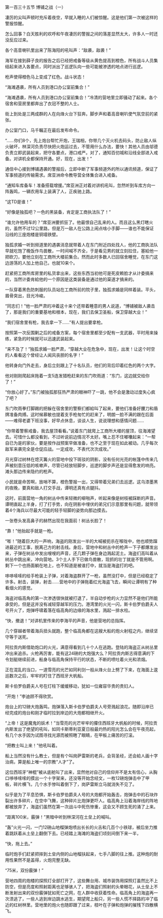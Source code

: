 

第一百三十五节 博铺之战（一）

凄厉的尖叫声顿时充斥着夜空，早就入睡的人们被惊醒。这是他们第一次被这样的警报惊醒。

怎么回事？白天胜利的欢呼和午夜凄厉的警报之间的落差显然太大，许多人一时还没反应过来。

各个高音喇叭里出来了陈海阳的吼叫声：“敌袭，敌袭！”

海军在接到薛子良的报告之后已经把戒备等级从黄色提高到橙色，所有战斗人员集结起来进入各要点，同时派出了巡逻队向一些可能被渗透的地点进行巡逻。

枪声使得橙色马上变成了红色。战斗状态！

“海滩遇袭，所有人员到港口办公室前集合！”

“海滩遇袭，所有人员到港口办公室前集合！”冷清的营地里立即骚动了起来。各个宿舍和营房里都奔出了衣冠不整的人士。

街上到处是三两成群的人在向烽火台下狂奔。脚步声和着高音喇叭使气氛空前的紧张。

办公室门口，马千瞩正在最后发布命令。

“……你们8个，先上炮台帮忙开炮，王瑞相，你带几个灭火机去码头，防止敌人纵火破坏，林深河负责尽快把火炮运过去，不管用什么办法，要快！其他人员由邬德负责立即武装起来，把守各要点，港口戒严。对了，通知百仞城和沿线全部进入戒备。对讲机全都保持开通。好，现在，出发！”

通信中心接到博铺遇袭的警报后，立即中断了军事频道外的所以通讯频道，保证了军事频道的传输需求。席亚洲命令教导营全体集合进入戒备。

“通知车库备车！准备搭载增援。”席亚洲正对着对讲机吼叫，忽然听到车库方向一阵轰鸣，一辆农用车上装满了人，正疾驰上路。

“这TD是谁！”

“好像是独孤吧？一色的黑装备，肯定是工商执法队了！”

“谁允许他用车的？”席亚洲要抓狂了。他最恨自己乱来的人。而且这么黑灯瞎火的，虽然不过12公里路，但是万一敌人在公路上闹点啥小手脚――谁也不能保证沿线的三座炮楼是铜墙铁壁。

独孤求婚一听到频道里的遇袭消息就带着人在东门附近四处找人，他的工商执法队早就吃饱了晚饭作鸟兽散，一时间喊不齐全，于是看见男的就立刻拉住，塞給他一把砍刀，要他立刻在工商所大楼前集合。然而此时多数人已回宿舍睡觉，在东门这边游荡的人加上他自己，也就10来个。

赶紧把工商所库房里的私货拿出来，这些东西当初他可是死皮赖脸才从计委搞来的，当然计委肯給他的一个原因是这类装备是通过他的渠道才搞来的。

一队穿着黑色防刺服的队员站在工商所前的院子里，独孤求婚是同样着装。平头，眉骨突出，目光冷峻。

“同志们！”他一脸严肃的冲着这十来个还带着睡意的男人说道，“博铺被敌人袭击了，那是我们的重要基地和根本，现在，我们去保卫圣船，保卫穿越大业！”

“我们宿舍里有枪，我去拿一下……”有人提出要拿枪。

按照第一次反围剿之后的戒备方案，每个宿舍里都至少配有一支武器，平时用来操练，紧急的时候就可以迅速武装起来。

“来不及了！”独孤求婚一脸严肃，“穿越大业在危急中，现在，出发！让这个时空的人看看这个曾经让人闻风丧胆的名字！”

他转身向门外走去，身后立刻跟上了十名队员，他们的背后印着红色的两个大字。

他对刚刚爬起床拖着一支5连发猎枪赶来的东门吹雨道：“东门，这边就交给你了！”

“你放心好了。”东门被独孤那狂热严肃的眼神吓了一跳，他不会是激动过度失心疯了吧？

东门吹雨拳打脚踢的把躲在宿舍里的警察们都給叫了起来，要他们准备好腰刀和盾牌准备肉搏。这时候慕敏也提着支手枪匆忙的赶来了，明朗一脸不满的跟在后面――难得老婆下班没事，好早点休息，谈谈人生，说说理想和感情问题……

“你带着警察戒备，我去屋顶看看。”说着东门就爬上工商所大楼的屋顶，往海滩望去。可惜什么都没看到，不过听说前边情况不太好。嘴上忍不住嘟囔起来：“一帮自已为是的家伙，要是按作战预案早做准备，也不之至于现在如此被动。几乎每次敌军来袭完全是仓促应战。一定成攻，不表代次次成攻。”

月光穿过树林在熄灭篝火的营地中投下斑驳的阴影，没有任何光亮的帐篷中传来几声被刻意压低的咳嗽声，尽管已经放轻脚步，巡逻的脚步声还是显得愈发的响亮。滩头那边传来隐约的枪声。

小民就是命苦啊，放哨不算，橙色警报一出，又得带着兄弟们去巡逻。这乌漆墨黑的夜晚，要真和敌人打交手战，谭明还真有点腿抖。

这时，前面营地一角的树丛中传来轻微的噼啪声，听起来像是树枝被踩断的声音。谭明直起上半身，打了打手势，向在阴影中埋伏的弟兄们示意那里有问题，就带领着4个海兵以尽最大可能的轻手轻脚的姿势向那边摸去。

一张卷头发高鼻子的赫然出现在我面前！树丛长脸了！

“靠！”他抬起手就是一枪。

“嘭！”随着巨大的一声响，海盗的刚发出一半的大喊被扼杀在喉咙中，他也顺势蹿进最近的工事，脱离己方的射击线。身后，营地中和树丛中的枪声一下子都爆发出来，子弹在树丛中发出嗖嗖的声音，还几颗子弹在身边溅起泥土。海盗们高叫着从树丛中跳出来，冲向营地。3个土人手下已做鸟兽散，现抓的壮丁就是不管用啊。剩下一个也扬面躺在地上，也不知道是被谁打中，就当是海盗打的吧。

哆哆嗦嗦的给手枪装上子弹，对着海盗群开了一枪，虽然没打中，但是已经稳定了许多。射击，装弹，射击……营地中的子弹拖着红光海盗飞去，瞬间让谭明有了种看烟火的感觉。

海盗对临高角的第一次渗透很快就被打退了，半自动步枪的火力显然不是他们所能承受的，但是这并没有减轻穿越军的压力。港湾里的火光一闪，斯卡伯罗伯爵夫人号开火了，炮弹呼啸着落在临高角的边缘的海水里，溅起一排水柱。

“快，撤退！”对讲机里传来的李海平的声音，他是营地的总指挥。

几个穿越者带着海兵扭头就跑，整个临高角都在这艘大船的炮火射程之内，继续坚守等于送死。

阿拉贡内斯借助炮口的火光，满意得看到几十个人在逃跑。登陆的海盗正从树丛里冲出来追杀。火枪再厉害，能有这24磅的大炮强大么？阿拉贡内斯志得意满的下令划艇继续前进，船身与临高角保持平行的状态，不断的喷吐着火光和浓烟。

正在混乱的当口，一道雪亮的光芒如同利剑一般从烽火台上劈了下来，在海面上逡巡数次之后，牢牢的盯住了西班牙大帆船。

斯卡伯罗伯爵夫人号在灯柱下缓缓移动，犹如一位雍容华贵的贵妇人。

“开炮！”李迪顾不得欣赏。

炮台上的12磅大炮轰鸣，炮弹落入斯卡伯罗伯爵夫人号旁溅起浪花。随即沿岸已经完成的炮台和刚才临时拉到岸边的大炮都相继开火。

“上帝！这是魔鬼的妖术！”当雪亮的光芒牢牢的攥住西班牙大帆船的时候，阿拉贡内斯发出了绝望的吼叫，如同卡斯蒂利亚夏日般最灼热的阳光怎么会在午夜亮起，有几个水手因为试图寻找光源而被照瞎了眼睛，在甲板上痛苦的打滚。

“把教士叫上来！”他吼叫着。

船上当然没有什么教士，但是有个叫岗萨雷斯的老兵，会背圣经，还会給人画十字治病，算是船上唯一的宗教“人才”了。

这位西班牙“神棍”被从底舱叫了出来，显然他对自己的信仰并不是太有信心，从胸口哆哆嗦嗦的摸出一个十字架来，还没等开始念经文，一枚12磅炮弹击中了甲板，碎片横飞，几个水手惨叫着倒下了，岗萨雷斯立马就消失不见了。

似乎是为了平息恐惧，斯卡伯罗伯爵夫人号的大炮都开始轰击，炮弹击中的石块炸裂出许多碎片，在空中飞舞，这种碎片比炮弹更吓人。临高角上沿着海岸线的阵地都被放弃了，海盗们虽然在第一次战斗中死伤惨重，这会又不顾生死的涌了上来。

“距离100米，霰弹！”黑暗中听到林深河在土垒上的喊叫。

“轰”火光一闪，一门12磅山地榴弹炮喷出长长的火舌和几百个小铁球，被后坐力推着跳跃着从土垒上翻倒下去。已经踏上海滩的海盗们顷刻间倒下来一半，

“快，拖上去。”

临时炮手们赶紧把摔到土垒内侧的山地榴扶起来，七手八脚的往上推。这种炮的耐用性果然不是盖得，火炮完整无缺。

“75米，双份霰弹！”

营地四周的炮楼的探照灯全部打开了，这些舞台用、城市装饰用探照灯虽然比不上防空，但是亮度和照射距离也足够骇人了，把海盗们照射的头晕眼花，从土垒上不断发射出来的双份霰弹犹如死亡之网，在人群中收获着性命。临高角上的海盗再一次溃逃了，一些人逃到岸边跳水逃生，期望爬上船只，另一些人慌不择路的冲了临近的红树林里。营地里的炮火也随即跟了过来，枝叶在子弹和炮弹的摧残下四散横飞。

